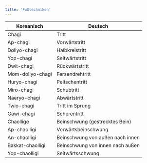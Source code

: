 ```yaml
---
title: 'Fußtechniken'
---
```


| Koreanisch       | Deutsch                          |
| ---------------- | -------------------------------- |
| Chagi            | Tritt                            |
| Ap-chagi         | Vorwärtstritt                    |
| Dollyo-chagi     | Halbkreistritt                   |
| Yop-chagi        | Seitwärtstritt                   |
| Dwit-chagi       | Rückwärtstritt                   |
| Mom-dollyo-chagi | Fersendrehtritt                  |
| Huryo-chagi      | Peitschentritt                   |
| Miro-chagi       | Schubtritt                       |
| Naeryo-chagi     | Abwärtstritt                     |
| Twio-chagi       | Tritt im Sprung                  |
| Gawi-chagi       | Scherentritt                     |
| Chaollige        | Beinschwung (gestrecktes Bein)   |
| Ap-chaolligi     | Vorwärtsbeinschwung              |
| An-chaolligi     | Beinschwung von außen nach innen |
| Bakkat-chaolligi | Beinschwung von innen nach außen |
| Yop-chaolligi    | Seitwärtsschwung                 |
